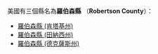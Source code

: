 美國有三個縣名為'''羅伯森縣''' （'''Robertson County'''）：
* [[羅伯森縣_(肯塔基州)|羅伯森縣 (肯塔基州)]]
* [[羅伯森縣_(田納西州)|羅伯森縣 (田納西州)]]
* [[羅伯森縣_(德克薩斯州)|羅伯森縣 (德克薩斯州)]]
{{disambig|L羅伯森縣|Cat=四字县名消歧义}}